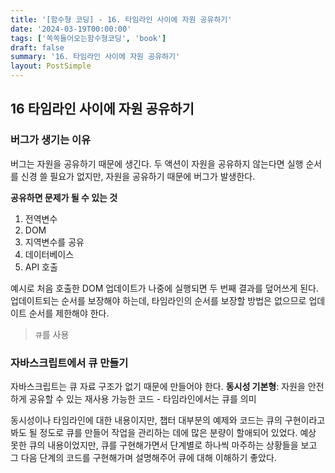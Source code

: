```yaml
---
title: '[함수형 코딩] - 16. 타임라인 사이에 자원 공유하기'
date: '2024-03-19T00:00:00'
tags: ['쏙쏙들어오는함수형코딩', 'book']
draft: false
summary: '16. 타임라인 사이에 자원 공유하기'
layout: PostSimple
---
```


## 16 타임라인 사이에 자원 공유하기

### 버그가 생기는 이유

버그는 자원을 공유하기 때문에 생긴다. 두 액션이 자원을 공유하지 않는다면 실행 순서를 신경 쓸 필요가 없지만, 자원을 공유하기 때문에 버그가 발생한다.

**공유하면 문제가 될 수 있는 것**

1. 전역변수
2. DOM
3. 지역변수를 공유
4. 데이터베이스
5. API 호출

예시로 처음 호출한 DOM 업데이트가 나중에 실행되면 두 번째 결과를 덮어쓰게 된다.
업데이트되는 순서를 보장해야 하는데, 타임라인의 순서를 보장할 방법은 없으므로 업데이트 순서를 제한해야 한다.

> `큐`를 사용

### 자바스크립트에서 큐 만들기

자바스크립트는 큐 자료 구조가 없기 때문에 만들어야 한다.
**동시성 기본형**: 자원을 안전하게 공유할 수 있는 재사용 가능한 코드 - 타임라인에서는 큐를 의미

동시성이나 타임라인에 대한 내용이지만, 챕터 대부분의 예제와 코드는 큐의 구현이라고 봐도 될 정도로 큐를 만들어 작업을 관리하는 데에 많은 분량이 할애되어 있었다. 예상 못한 큐의 내용이었지만, 큐를 구현해가면서 단계별로 하나씩 마주하는 상황들을 보고 그 다음 단계의 코드를 구현해가며 설명해주어 큐에 대해 이해하기 좋았다.
